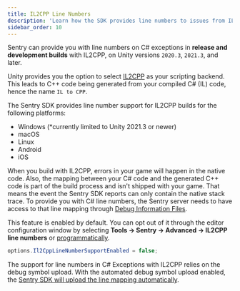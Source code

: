 ```yaml
---
title: IL2CPP Line Numbers
description: 'Learn how the SDK provides line numbers to issues from IL2CPP builds.'
sidebar_order: 10
---
```


Sentry can provide you with line numbers on C# exceptions in **release and development builds** with IL2CPP, on Unity versions `2020.3`, `2021.3`, and later.

Unity provides you the option to select [IL2CPP](https://docs.unity3d.com/Manual/IL2CPP.html) as your scripting backend. This leads to C++ code being generated from your compiled C# (IL) code, hence the name `IL to CPP`.

The Sentry SDK provides line number support for IL2CPP builds for the following platforms:

- Windows (\*currently limited to Unity 2021.3 or newer)
- macOS
- Linux
- Android
- iOS

When you build with IL2CPP, errors in your game will happen in the native code. Also, the mapping between your C# code and the generated C++ code is part of the build process and isn't shipped with your game. That means the event the Sentry SDK reports can only contain the native stack trace. To provide you with C# line numbers, the Sentry server needs to have access to that line mapping through [Debug Information Files](/platforms/unity/data-management/debug-files/).

This feature is enabled by default. You can opt out of it through the editor configuration window by selecting **Tools -> Sentry -> Advanced -> IL2CPP line numbers** or [programmatically](/platforms/unity/configuration/options/#programmatic-configuration).

```csharp
options.Il2CppLineNumberSupportEnabled = false;
```

The support for line numbers in C# Exceptions with IL2CPP relies on the debug symbol upload. With the automated debug symbol upload enabled, the [Sentry SDK will upload the line mapping automatically](/platforms/unity/native-support/#debug-symbols).
